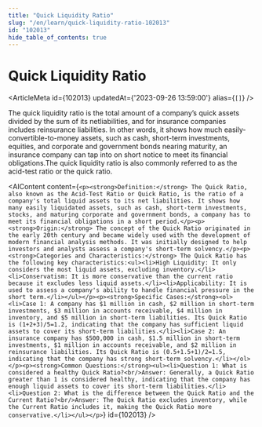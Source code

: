 ```yaml
---
title: "Quick Liquidity Ratio"
slug: "/en/learn/quick-liquidity-ratio-102013"
id: "102013"
hide_table_of_contents: true
---
```



# Quick Liquidity Ratio

<ArticleMeta id={102013} updatedAt={'2023-09-26 13:59:00'} alias={`[]`} />
<div className='border-solid border-b border-t-0 my-4 border-[var(--ifm-color-gray-300)]' />

The quick liquidity ratio is the total amount of a company’s quick assets divided by the sum of its netliabilities, and for insurance companies includes reinsurance liabilities. In other words, it shows how much easily-convertible-to-money assets, such as cash, short-term investments, equities, and corporate and government bonds nearing maturity, an insurance company can tap into on short notice to meet its financial obligations.The quick liquidity ratio is also commonly referred to as the acid-test ratio or the quick ratio.

<AIContent content={`<p><strong>Definition:</strong> The Quick Ratio, also known as the Acid-Test Ratio or Quick Ratio, is the ratio of a company's total liquid assets to its net liabilities. It shows how many easily liquidated assets, such as cash, short-term investments, stocks, and maturing corporate and government bonds, a company has to meet its financial obligations in a short period.</p><p><strong>Origin:</strong> The concept of the Quick Ratio originated in the early 20th century and became widely used with the development of modern financial analysis methods. It was initially designed to help investors and analysts assess a company's short-term solvency.</p><p><strong>Categories and Characteristics:</strong> The Quick Ratio has the following key characteristics:<ul><li>High Liquidity: It only considers the most liquid assets, excluding inventory.</li><li>Conservatism: It is more conservative than the current ratio because it excludes less liquid assets.</li><li>Applicability: It is used to assess a company's ability to handle financial pressure in the short term.</li></ul></p><p><strong>Specific Cases:</strong><ol><li>Case 1: A company has $1 million in cash, $2 million in short-term investments, $3 million in accounts receivable, $4 million in inventory, and $5 million in short-term liabilities. Its Quick Ratio is (1+2+3)/5=1.2, indicating that the company has sufficient liquid assets to cover its short-term liabilities.</li><li>Case 2: An insurance company has $500,000 in cash, $1.5 million in short-term investments, $1 million in accounts receivable, and $2 million in reinsurance liabilities. Its Quick Ratio is (0.5+1.5+1)/2=1.5, indicating that the company has strong short-term solvency.</li></ol></p><p><strong>Common Questions:</strong><ul><li>Question 1: What is considered a healthy Quick Ratio?<br/>Answer: Generally, a Quick Ratio greater than 1 is considered healthy, indicating that the company has enough liquid assets to cover its short-term liabilities.</li><li>Question 2: What is the difference between the Quick Ratio and the Current Ratio?<br/>Answer: The Quick Ratio excludes inventory, while the Current Ratio includes it, making the Quick Ratio more conservative.</li></ul></p>`} id={102013} />

